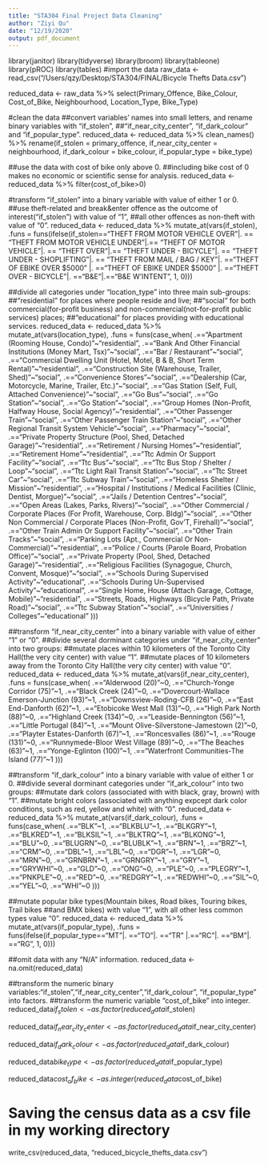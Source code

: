 ```yaml
---
title: "STA304 Final Project Data Cleaning"
author: "Ziyi Qu"
date: "12/19/2020"
output: pdf_document
---
```


library(janitor)
library(tidyverse)
library(broom)
library(tableone)
library(pROC)
library(tables)
#import the data
raw_data <- read_csv("/Users/qzy/Desktop/STA304/FINAL/Bicycle Thefts Data.csv")

reduced_data <- 
  raw_data %>% 
  select(Primary_Offence,
         Bike_Colour,
         Cost_of_Bike,
         Neighbourhood,
         Location_Type,
         Bike_Type)

#clean the data
##convert variables' names into small letters, and rename binary variables with "if_stolen", 
##"if_near_city_center", "if_dark_colour" and "if_popular_type".
reduced_data <- reduced_data %>% 
  clean_names() %>% 
  rename(if_stolen = primary_offence,
         if_near_city_center = neighbourhood,
         if_dark_colour = bike_colour,
         if_popular_type = bike_type)

##use the data with cost of bike only above 0.
##including bike cost of 0 makes no economic or scientific sense for analysis.
reduced_data <- reduced_data %>% 
  filter(cost_of_bike>0)

#transform "if_stolen" into a binary variable with value of either 1 or 0.
##use theft-related and break&enter offence as the outcome of interest("if_stolen") with value of "1",
##all other offences as non-theft with value of "0".
reduced_data <- reduced_data %>% 
  mutate_at(vars(if_stolen), 
            .funs = funs(ifelse(if_stolen=="THEFT FROM MOTOR VEHICLE OVER"|. 
                                == "THEFT FROM MOTOR VEHICLE UNDER"|.== 
                                  "THEFT OF MOTOR VEHICLE"|. == "THEFT OVER"|.==
                                  "THEFT UNDER - BICYCLE"|. ==
                                  "THEFT UNDER - SHOPLIFTING"|. ==
                                  "THEFT FROM MAIL / BAG / KEY"|. =="THEFT OF EBIKE OVER $5000"
                                |. =="THEFT OF EBIKE UNDER $5000" |. =="THEFT OVER - BICYCLE"|.
                                =="B&E"|.=="B&E W'INTENT", 1, 0)))

##divide all categories under "location_type" into three main sub-groups:
##"residential" for places where people reside and live; 
##"social" for both commercial(for-profit business) and non-commercial(not-for-profit public services) places;
##"educational" for places providing with educational services.
reduced_data <- reduced_data %>% 
  mutate_at(vars(location_type), .funs = funs(case_when(
    .=="Apartment (Rooming House, Condo)"~"residential",
    .=="Bank And Other Financial Institutions (Money Mart, Tsx)"~"social",
    .=="Bar / Restaurant"~"social",
    .=="Commercial Dwelling Unit (Hotel, Motel, B & B, Short Term Rental)"~"residential",
    .=="Construction Site (Warehouse, Trailer, Shed)"~"social",
    .=="Convenience Stores"~"social",
    .=="Dealership (Car, Motorcycle, Marine, Trailer, Etc.)"~"social",
    .=="Gas Station (Self, Full, Attached Convenience)"~"social",
    .=="Go Bus"~"social",
    .=="Go Station"~"social",
    .=="Go Station"~"social",
    .=="Group Homes (Non-Profit, Halfway House, Social Agency)	"~"residential",
    .=="Other Passenger Train"~"social",
    .=="Other Passenger Train Station"~"social",
    .=="Other Regional Transit System Vehicle"~"social",
    .=="Pharmacy"~"social",
    .=="Private Property Structure (Pool, Shed, Detached Garage)"~"residential",
    .=="Retirement / Nursing Homes"~"residential",
    .=="Retirement Home"~"residential",
    .=="Ttc Admin Or Support Facility"~"social",
    .=="Ttc Bus"~"social",
    .=="Ttc Bus Stop / Shelter / Loop"~"social",
    .=="Ttc Light Rail Transit Station"~"social",
    .=="Ttc Street Car"~"social",
    .=="Ttc Subway Train"~"social",
    .=="Homeless Shelter / Mission"~"residential",
    .=="Hospital / Institutions / Medical Facilities (Clinic, Dentist, Morgue)"~"social",
    .=="Jails / Detention Centres"~"social",
    .=="Open Areas (Lakes, Parks, Rivers)"~"social",
    .=="Other Commercial / Corporate Places (For Profit, Warehouse, Corp. Bldg)"~"social",
    .=="Other Non Commercial / Corporate Places (Non-Profit, Gov'T, Firehall)"~"social",
    .=="Other Train Admin Or Support Facility"~"social",
    .=="Other Train Tracks"~"social",
    .=="Parking Lots (Apt., Commercial Or Non-Commercial)"~"residential",
    .=="Police / Courts (Parole Board, Probation Office)"~"social",
    .=="Private Property (Pool, Shed, Detached Garage)"~"residential",
    .=="Religious Facilities (Synagogue, Church, Convent, Mosque)"~"social",
    .=="Schools During Supervised Activity"~"educational",
    .=="Schools During Un-Supervised Activity"~"educational",
    .=="Single Home, House (Attach Garage, Cottage, Mobile)"~"residential",
    .=="Streets, Roads, Highways (Bicycle Path, Private Road)"~"social",
    .=="Ttc Subway Station"~"social",
    .=="Universities / Colleges"~"educational"
  )))

##transform "if_near_city_center" into a binary variable with value of either "1" or "0".
##divide several dorminant categories under "if_near_city_center" into two groups:
##mutate places within 10 kilometers of the Toronto City Hall(the very city center) with value "1".
##mutate places of 10 kilometers away from the Toronto City Hall(the very city center) with value "0".
reduced_data <- reduced_data %>% 
  mutate_at(vars(if_near_city_center), .funs = funs(case_when(
    .=="Alderwood (20)"~0,
    .=="Church-Yonge Corridor (75)"~1,
    .=="Black Creek (24)"~0,
    .=="Dovercourt-Wallace Emerson-Junction (93)"~1,
    .=="Downsview-Roding-CFB (26)"~0,
    .=="East End-Danforth (62)"~1,
    .=="Etobicoke West Mall (13)"~0,
    .=="High Park North (88)"~0,
    .=="Highland Creek (134)"~0,
    .=="Leaside-Bennington (56)"~1,
    .=="Little Portugal (84)"~1,
    .=="Mount Olive-Silverstone-Jamestown (2)"~0,
    .=="Playter Estates-Danforth (67)"~1,
    .=="Roncesvalles (86)"~1,
    .=="Rouge (131)"~0,
    .=="Runnymede-Bloor West Village (89)"~0,
    .=="The Beaches (63)"~1,
    .=="Yonge-Eglinton (100)"~1,
    .=="Waterfront Communities-The Island (77)"~1
  )))

##transform "if_dark_colour" into a binary variable with value of either 1 or 0.
##divide several dorminant categories under "if_ark_colour" into two groups:
##mutate dark colors (associated with  with black, gray, brown) with "1".
##mutate bright colors (associated with anything expcept dark color conditions, such as red, yellow and white) with "0".
reduced_data <- reduced_data %>% 
  mutate_at(vars(if_dark_colour), .funs = funs(case_when(
    .=="BLK"~1,
    .=="BLKBLU"~1,
    .=="BLKGRY"~1,
    .=="BLKRED"~1,
    .=="BLKSIL"~1,
    .=="BLKTRQ"~1,
    .=="BLKONG"~1,
    .=="BLU"~0,
    .=="BLUGRN"~0,
    .=="BLUBLK"~1,
    .=="BRN"~1,
    .=="BRZ"~1,
    .=="CRM"~0,
    .=="DBL"~1,
    .=="LBL"~0,
    .=="DGR"~1,
    .=="LGR"~0,
    .=="MRN"~0,
    .=="GRNBRN"~1,
    .=="GRNGRY"~1,
    .=="GRY"~1,
    .=="GRYWHI"~0,
    .=="GLD"~0,
    .=="ONG"~0,
    .=="PLE"~0,
    .=="PLEGRY"~1,
    .=="PNKPLE"~0,
    .=="RED"~0,
    .=="REDGRY"~1,
    .=="REDWHI"~0,
    .=="SIL"~0,
    .=="YEL"~0,
    .=="WHI"~0
  )))

##mutate popular bike types(Mountain bikes, Road bikes, Touring bikes, Trail bikes 
##and BMX bikes) with value "1", with all other less common types value "0".
reduced_data <- reduced_data %>% 
  mutate_at(vars(if_popular_type), 
            .funs = funs(ifelse(if_popular_type=="MT"|. =="TO"|. =="TR" |.=="RC"|. =="BM"|. =="RG", 1, 0)))

##omit data with any "N/A" information.
reduced_data <- na.omit(reduced_data)

##transform the numeric binary variables:"if_stolen","if_near_city_center","if_dark_colour", "if_popular_type" into factors.
##transform the numeric variable "cost_of_bike" into integer.
reduced_data$if_stolen <- 
  as.factor(reduced_data$if_stolen)

reduced_data$if_near_city_center <- 
  as.factor(reduced_data$if_near_city_center)

reduced_data$if_dark_colour <- 
  as.factor(reduced_data$if_dark_colour)

reduced_data$bike_type <- 
  as.factor(reduced_data$if_popular_type)

reduced_data$cost_of_bike <- 
  as.integer(reduced_data$cost_of_bike)

# Saving the census data as a csv file in my working directory
write_csv(reduced_data, "reduced_bicycle_thefts_data.csv")
